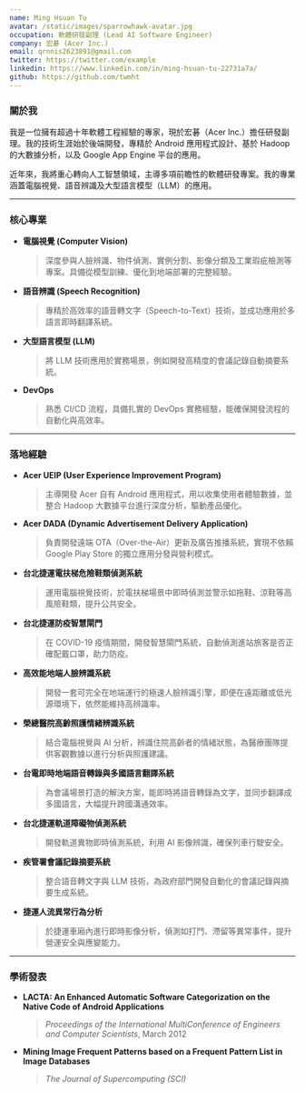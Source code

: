 ```yaml
---
name: Ming Hsuan Tu
avatar: /static/images/sparrowhawk-avatar.jpg
occupation: 軟體研發副理 (Lead AI Software Engineer)
company: 宏碁 (Acer Inc.)
email: qrnnis2623891@gmail.com
twitter: https://twitter.com/example
linkedin: https://www.linkedin.com/in/ming-hsuan-tu-22731a7a/
github: https://github.com/twmht
---
```


### 關於我

我是一位擁有超過十年軟體工程經驗的專家，現於宏碁（Acer Inc.）擔任研發副理。我的技術生涯始於後端開發，專精於 Android 應用程式設計、基於 Hadoop 的大數據分析，以及 Google App Engine 平台的應用。

近年來，我將重心轉向人工智慧領域，主導多項前瞻性的軟體研發專案。我的專業涵蓋電腦視覺、語音辨識及大型語言模型（LLM）的應用。

---

### 核心專業

- **電腦視覺 (Computer Vision)**
  > 深度參與人臉辨識、物件偵測、實例分割、影像分類及工業瑕疵檢測等專案。具備從模型訓練、優化到地端部署的完整經驗。
- **語音辨識 (Speech Recognition)**
  > 專精於高效率的語音轉文字（Speech-to-Text）技術，並成功應用於多語言即時翻譯系統。
- **大型語言模型 (LLM)**
  > 將 LLM 技術應用於實務場景，例如開發高精度的會議記錄自動摘要系統。
- **DevOps**
  > 熟悉 CI/CD 流程，具備扎實的 DevOps 實務經驗，能確保開發流程的自動化與高效率。

---

### 落地經驗

- **Acer UEIP (User Experience Improvement Program)**
  > 主導開發 Acer 自有 Android 應用程式，用以收集使用者體驗數據，並整合 Hadoop 大數據平台進行深度分析，驅動產品優化。
- **Acer DADA (Dynamic Advertisement Delivery Application)**
  > 負責開發遠端 OTA（Over-the-Air）更新及廣告推播系統，實現不依賴 Google Play Store 的獨立應用分發與營利模式。
- **台北捷運電扶梯危險鞋類偵測系統**
  > 運用電腦視覺技術，於電扶梯場景中即時偵測並警示如拖鞋、涼鞋等高風險鞋類，提升公共安全。
- **台北捷運防疫智慧閘門**
  > 在 COVID-19 疫情期間，開發智慧閘門系統，自動偵測進站旅客是否正確配戴口罩，助力防疫。
- **高效能地端人臉辨識系統**
  > 開發一套可完全在地端運行的極速人臉辨識引擎，即便在遠距離或低光源環境下，依然能維持高辨識率。
- **榮總醫院高齡照護情緒辨識系統**
  > 結合電腦視覺與 AI 分析，辨識住院高齡者的情緒狀態，為醫療團隊提供客觀數據以進行分析與照護建議。
- **台電即時地端語音轉錄與多國語言翻譯系統**
  > 為會議場景打造的解決方案，能即時將語音轉錄為文字，並同步翻譯成多國語言，大幅提升跨國溝通效率。
- **台北捷運軌道障礙物偵測系統**
  > 開發軌道異物即時偵測系統，利用 AI 影像辨識，確保列車行駛安全。
- **疾管署會議記錄摘要系統**
  > 整合語音轉文字與 LLM 技術，為政府部門開發自動化的會議記錄與摘要生成系統。
- **捷運人流異常行為分析**
  > 於捷運車廂內進行即時影像分析，偵測如打鬥、滯留等異常事件，提升營運安全與應變能力。

---

### 學術發表

- **LACTA: An Enhanced Automatic Software Categorization on the Native Code of Android Applications**

  > _Proceedings of the International MultiConference of Engineers and Computer Scientists_, March 2012

- **Mining Image Frequent Patterns based on a Frequent Pattern List in Image Databases**
  > _The Journal of Supercomputing (SCI)_
